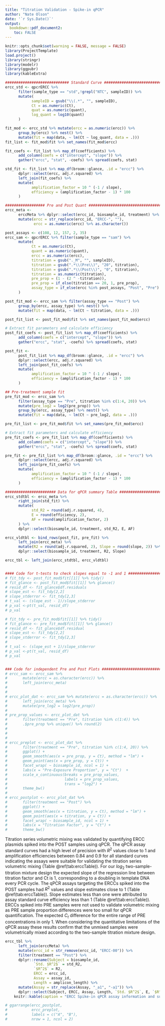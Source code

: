 ```yaml
---
title: "Titration Validation - Spike-in qPCR"
author: "Nate Olson"
date: '`r Sys.Date()`'
output:
  bookdown::pdf_document2:
    toc: FALSE
---
```


```r
knitr::opts_chunk$set(warning = FALSE, message = FALSE)
library(ProjectTemplate)
load.project()
library(stringr)
library(modelr)
library(ggpubr)
library(kableExtra)
```


```r
############################# Standard Curve ###################################
ercc_std <- qpcrERCC %>%
      filter(sample_type == "std",!grepl("NTC", sampleID)) %>%
      mutate(
            sampleID = gsub("\\(.*", "", sampleID),
            Ct = as.numeric(Ct),
            quat = as.numeric(quant),
            log_quant = log10(quant)
      )

fit_mod <- ercc_std %>% mutate(ercc = as.numeric(ercc)) %>%
      group_by(ercc) %>% nest() %>%
      mutate(fit = map(data, ~ lm(Ct ~ log_quant, data = .)))
fit_list <- fit_mod$fit %>% set_names(fit_mod$ercc)

fit_coefs <- fit_list %>% map_df(coefficients) %>%
      add_column(coefs = c("intercept", "slope")) %>%
      gather("ercc", "stat", -coefs) %>% spread(coefs, stat)

std_fit <- fit_list %>% map_df(broom::glance, .id = "ercc") %>%
      dplyr::select(ercc, adj.r.squared) %>%
      left_join(fit_coefs) %>%
      mutate(
            amplification_factor = 10 ^ (-1 / slope),
            efficiency = (amplification_factor - 1) * 100
      )

################## Pre and Post Quant #########################################
ercc_meta <-
      erccMeta %>% dplyr::select(ercc_id, biosample_id, treatment) %>%
      mutate(ercc = str_replace(ercc_id, "ERCC-", ""),
             ercc = as.numeric(ercc) %>% as.character())

post_assays <- c(108, 12, 157, 2, 35)
ercc_sam <- qpcrERCC %>% filter(sample_type == "sam") %>%
      mutate(
            Ct = as.numeric(Ct),
            quant = as.numeric(quant),
            ercc = as.numeric(ercc),
            titration = gsub("._M", "", sampleID),
            titration = gsub(".*\\(Pre\\)", "20", titration),
            titration = gsub(".*\\(Post\\)", "0", titration),
            titration = as.numeric(titration),
            pre_prop = (1 - (2 ^ -titration)),
            pre_prop = if_else(titration == 20, 1, pre_prop),
            assay_type = if_else(ercc %in% post_assays, "Post", "Pre")
      )

post_fit_mod <- ercc_sam %>% filter(assay_type == "Post") %>%
      group_by(ercc, assay_type) %>% nest() %>%
      mutate(fit = map(data, ~ lm(Ct ~ titration, data = .)))

post_fit_list <- post_fit_mod$fit %>% set_names(post_fit_mod$ercc)

# Extract fit parameters and calculate efficiency
post_fit_coefs <- post_fit_list %>% map_df(coefficients) %>%
      add_column(coefs = c("intercept", "slope")) %>%
      gather("ercc", "stat", -coefs) %>% spread(coefs, stat)

post_fit <-
      post_fit_list %>% map_df(broom::glance, .id = "ercc") %>%
      dplyr::select(ercc, adj.r.squared) %>%
      left_join(post_fit_coefs) %>%
      mutate(
            amplification_factor = 10 ^ (-1 / slope),
            efficiency = (amplification_factor - 1) * 100
      )

## Pre-treatment sample fit
pre_fit_mod <- ercc_sam %>%
      filter(assay_type == "Pre", titration %in% c(1:4, 20)) %>%
      mutate(pre_log2 = log2(pre_prop)) %>%
      group_by(ercc, assay_type) %>% nest() %>%
      mutate(fit = map(data, ~ lm(Ct ~ pre_log2, data = .)))

pre_fit_list <- pre_fit_mod$fit %>% set_names(pre_fit_mod$ercc)

# Extract fit parameters and calculate efficiency
pre_fit_coefs <- pre_fit_list %>% map_df(coefficients) %>%
      add_column(coefs = c("intercept", "slope")) %>%
      gather("ercc", "stat", -coefs) %>% spread(coefs, stat)

pre_fit <- pre_fit_list %>% map_df(broom::glance, .id = "ercc") %>%
      dplyr::select(ercc, adj.r.squared) %>%
      left_join(pre_fit_coefs) %>%
      mutate(
            amplification_factor = 10 ^ (-1 / slope),
            efficiency = (amplification_factor - 1) * 100
      )

####################### Data for qPCR summary Table ############################
ercc_stdtbl <- ercc_meta %>%
      right_join(std_fit) %>%
      mutate(
            std_R2 = round(adj.r.squared, 4),
            E = round(efficiency, 2),
            AF = round(amplification_factor, 2)
      ) %>%
      dplyr::select(biosample_id, treatment, std_R2, E, AF)

ercc_vldtbl <- bind_rows(post_fit, pre_fit) %>%
      left_join(ercc_meta) %>%
      mutate(R2 = round(adj.r.squared, 2), Slope = round(slope, 2)) %>%
      dplyr::select(biosample_id, treatment, R2, Slope)

ercc_tbl <- left_join(ercc_stdtbl, ercc_vldtbl)


#### Code for t-tests to check slopes equal to -1 and 1 #######################
# fit_tdy <- post_fit_mod$fit[[1]] %>% tidy()
# fit_glance <- post_fit_mod$fit[[1]] %>% glance()
# resid_df <- fit_glance$df.residuals
# slope_est <- fit_tdy[2,2]
# slope_stderror <- fit_tdy[2,3]
# t_val <- (slope_est - 1)/slope_stderror
# p_val <-pt(t_val, resid_df)
# p_val

# fit_tdy <- pre_fit_mod$fit[[1]] %>% tidy()
# fit_glance <- pre_fit_mod$fit[[1]] %>% glance()
# resid_df <- fit_glance$df.residual
# slope_est <- fit_tdy[2,2]
# slope_stderror <- fit_tdy[2,3]
#
# t_val <- (slope_est + 1)/slope_stderror
# p_val <-pt(t_val, resid_df)
# p_val


### Code for independent Pre and Post Plots ###################################
# ercc_sam <- ercc_sam %>%
#       mutate(ercc = as.character(ercc)) %>%
#       left_join(ercc_meta)
#
#
# ercc_plot_dat <- ercc_sam %>% mutate(ercc = as.character(ercc)) %>%
#       left_join(ercc_meta) %>%
#       mutate(pre_log2 = log2(pre_prop))
#
# pre_prop_values <- ercc_plot_dat %>%
#       filter(treatment == "Pre", titration %in% c(1:4)) %>%
#       .$pre_prop %>% unique() %>% round(2)
#
#
#
# ercc_preplot <- ercc_plot_dat %>%
#       filter(treatment == "Pre", titration %in% c(1:4, 20)) %>%
#       ggplot() +
#       geom_smooth(aes(x = pre_prop, y = Ct), method = "lm") +
#       geom_point(aes(x = pre_prop, y = Ct)) +
#       facet_wrap( ~ biosample_id, ncol = 1) +
#       labs(x = "Pre-Exposure Proportion", y = "Ct")  +
#       scale_x_continuous(breaks = pre_prop_values,
#                          labels = pre_prop_values,
#                          trans = "log2") +
#       theme_bw()
#
# ercc_postplot <- ercc_plot_dat %>%
#       filter(treatment == "Post") %>%
#       ggplot() +
#       geom_smooth(aes(x = titration, y = Ct), method = "lm") +
#       geom_point(aes(x = titration, y = Ct)) +
#       facet_wrap( ~ biosample_id, ncol = 1) +
#       labs(x = "Titration Factor", y = "Ct") +
#       theme_bw()
```

Titration series volumetric mixing was validated by quantifying ERCC plasmids spiked into the POST samples using qPCR.
The qPCR assay standard curves had a high level of precision with $R^2$ values close to 1 and amplification efficiencies between 0.84 and 0.9 for all standard curves indicating the assays were suitable for validating the titration series volumetric mixing (Table \@ref(tab:erccTable)).
For our $log_2$ two-sample-titration mixture design the expected slope of the regression line between titration factor and Ct is 1, corresponding to a doubling in template DNA every PCR cycle.
The qPCR assays targeting the ERCCs spiked into the POST samples had $R^2$ values and slope estimates close to 1 (Table \@ref(tab:erccTable)).
Slope estimates less than one were attributed to assay standard curve efficiency less than 1 (Table \@ref(tab:erccTable)).
ERCCs spiked into PRE samples were not used to validate volumetric mixing as PRE sample proportion differences were too small for qPCR quantification.
The expected $C_t$ difference for the entire range of PRE concentrations in only 1.
When considering the quantitative limitations of the qPCR assay these results confirm that the unmixed samples were volumetrically mixed according to the two-sample titration mixture design.



```r
ercc_tbl %>%
      left_join(erccMeta) %>%
      mutate(ercc_id = str_remove(ercc_id, "ERCC-00")) %>%
      filter(treatment == "Post") %>%
      dplyr::rename(Subject = biosample_id,
             `Std. $R^2$` = std_R2,
             `$R^2$` = R2,
             ERCC = ercc_id,
             Assay = assay_id,
             Length = amplicon_length) %>%
      mutate(Assay = str_replace(Assay, "_a1", "-a1")) %>%
      dplyr::select(Subject, ERCC, Assay, Length, `Std. $R^2$`, E, `$R^2$`, Slope) %>%
    knitr::kable(caption = "ERCC Spike-in qPCR assay information and summary statistics. ERCC is the ERCC identifier for the ERCC spike-in, Assay is TaqMan assay, and Length and GC are the size and GC content of the qPCR amplicon.  The Std. $R^2$ and Efficiency (E) statistics were computed for the standard curves. $R^2$ and slope for titration qPCR results for the titration series.", escape = FALSE,  booktabs = TRUE)
```

```r
# ggarrange(ercc_postplot,
#           ercc_preplot,
#           labels = c("A", "B"),
#           nrow = 1, ncol = 2)
```
